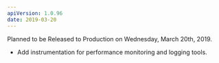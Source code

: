 ```yaml
---
apiVersion: 1.0.96
date: 2019-03-20
---
```


Planned to be Released to Production on Wednesday, March 20th, 2019.

- Add instrumentation for performance monitoring and logging tools.
